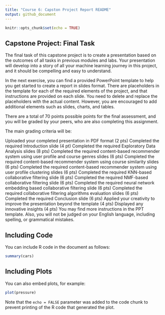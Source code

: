 ```yaml
---
title: "Course 6: Capston Project Report README"
output: github_document
---
```


```r
knitr::opts_chunk$set(echo = TRUE)
```

## Capstone Project: Final Task

The final task of this capstone project is to create a presentation based on the
outcomes of all tasks in previous modules and labs.
Your presentation will develop into a story of all your machine learning journey in this project, and it should be compelling and easy to understand.

In the next exercise, you can find a provided PowerPoint template to help you get started to
create a report in slides format. There are placeholders in the template for each of the required elements of the project,
and that instructions are provided on each slide. You need to delete and replace the placeholders with the actual content.
However, you are encouraged to add additional elements such as slides, charts, and tables.

There are a total of 70 points possible points for the final assessment,
and you will be graded by your peers, who are also completing this assignment.

The main grading criteria will be:

Uploaded your completed presentation in PDF format (2 pts)
Completed the required Introduction slide (4 pt)
Completed the required Exploratory Data Analysis slides (8 pts)
Completed the required content-based recommender system using user profile and course genres slides (6 pts)
Completed the required content-based recommender system using course similarity slides (6 pts)
Completed the required content-based recommender system using user profile clustering slides (6 pts)
Completed the required KNN-based collaborative filtering slide (6 pts)
Completed the required NMF-based collaborative filtering slide (6 pts)
Completed the required neural network embedding based collaborative filtering slide (6 pts)
Completed the required collaborative filtering algorithms evaluation slides (6 pts)
Completed the required Conclusion slide (6 pts)
Applied your creativity to improve the presentation beyond the template (4 pts)
Displayed any innovative insights (4 pts)
You may find more instructions in the PPT template. Also, you will
not be judged on your English language, including spelling, or grammatical mistakes.

## Including Code

You can include R code in the document as follows:

```r
summary(cars)
```

## Including Plots

You can also embed plots, for example:

```r
plot(pressure)
```

Note that the `echo = FALSE` parameter was added to the code chunk to prevent printing of the R code that generated the plot.
